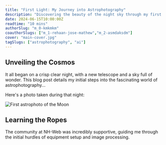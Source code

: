 ```yaml
---
title: "First Light: My Journey into Astrophotography"
description: "Discovering the beauty of the night sky through my first telescope and camera."
date: 2024-06-15T10:00:00Z
readtime: "10 mins"
authorSlug: "m_0-kmkmkm"
coauthorSlugs: ["m_1-rehaan-jose-mathew","m_2-asmdaksdm"]
cover: "main-cover.jpg"
tagSlugs: ["astrophotography", "ai"]
---
```


## Unveiling the Cosmos

It all began on a crisp clear night, with a new telescope and a sky full of wonder. This blog post details my initial steps into the fascinating world of astrophotography...

<p>Here's a photo taken during that night:</p>
<img src="/nh-web/images/blogs/first-light-my-journey-into-astrophotography/first-shot.jpg" alt="First astrophoto of the Moon" />

## Learning the Ropes

The community at NH-Web was incredibly supportive, guiding me through the initial hurdles of equipment setup and image processing.